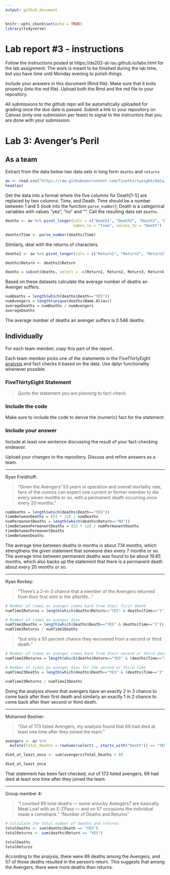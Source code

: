```yaml
---
output: github_document
---
```


<!-- README.md is generated from README.Rmd. Please edit the README.Rmd file -->


```r
knitr::opts_chunk$set(echo = TRUE)
library(tidyverse)
```

# Lab report #3 - instructions

Follow the instructions posted at https://ds202-at-isu.github.io/labs.html for the lab assignment. The work is meant to be finished during the lab time, but you have time until Monday evening to polish things.

Include your answers in this document (Rmd file). Make sure that it knits properly (into the md file). Upload both the Rmd and the md file to your repository.  

All submissions to the github repo will be automatically uploaded for grading once the due date is passed.
Submit a link to your repository on Canvas (only one submission per team) to signal to the instructors that you are done with your submission.

# Lab 3: Avenger's Peril

## As a team

Extract from the data below two data sets in long form `deaths` and `returns`

```r
av <- read.csv("https://raw.githubusercontent.com/fivethirtyeight/data/master/avengers/avengers.csv", stringsAsFactors = FALSE)
head(av)
```

Get the data into a format where the five columns for Death[1-5] are replaced by two columns: Time, and Death. Time should be a number between 1 and 5 (look into the function `parse_number`); Death is a categorical variables with values "yes", "no" and "". Call the resulting data set `deaths`. 

```r

deaths <- av %>% pivot_longer(cols = c("Death1", "Death2", "Death3", "Death4", "Death5"),  
                              names_to = "Time", values_to = "Death")

deaths$Time <- parse_number(deaths$Time)
```

Similarly, deal with the returns of characters.

```r
deaths2 <- av %>% pivot_longer(cols = c("Return1", "Return2", "Return3", "Return4", "Return5"), names_to = "Time", values_to = "Return")

deaths$Return <- deaths2$Return

deaths = subset(deaths, select = -c(Return1, Return2, Return3, Return4, Return5))
```

Based on these datasets calculate the average number of deaths an Avenger suffers. 

```r
numDeaths = length(which(deaths$Death=="YES"))
numAvengers = length(unique(deaths$Name.Alias))
averageDeaths = numDeaths / numAvengers
averageDeaths
```

The average number of deaths an avenger suffers is 0.546 deaths.

## Individually

For each team member, copy this part of the report. 

Each team member picks one of the statements in the FiveThirtyEight [analysis](https://fivethirtyeight.com/features/avengers-death-comics-age-of-ultron/) and fact checks it based on the data. Use dplyr functionality whenever possible.

### FiveThirtyEight Statement

> Quote the statement you are planning to fact-check.

### Include the code

Make sure to include the code to derive the (numeric) fact for the statement

### Include your answer

Include at least one sentence discussing the result of your fact-checking endeavor.

Upload your changes to the repository. Discuss and refine answers as a team.

------------------------------------------------------------------------------------------------------------------------------------------

Ryan Freidhoff: 

> "Given the Avengers’ 53 years in operation and overall mortality rate, fans of the comics can expect one current or former member to die every seven months or so, with a permanent death occurring once every 20 months."

```r
numDeaths = length(which(deaths$Death=="YES"))
timeBetweenDeaths = (53 * 12) / numDeaths
numPermanentDeaths = length(which(deaths$Return=="NO"))
timeBetweenPermanentDeaths = (53 * 12) / numPermanentDeaths
timeBetweenPermanentDeaths
timeBetweenDeaths
```


The average time between deaths in months is about 7.14 months, which strengthens the given statement that someone dies every 7 months or so. The average time between permanent deaths was found to be about 19.85 months, which also backs up the statement that there is a permanent death about every 20 months or so.

------------------------------------------------------------------------------------------------------------------------------------------

Ryan Rockey: 

> "There’s a 2-in-3 chance that a member of the Avengers returned from their first stint in the afterlife..."

```r
# Number of times an avenger comes back from their first death
numTime1Returns = length(which(deaths$Return=="YES" & deaths$Time=="1"))

# Number of times an avenger dies
numTime1Deaths = length(which(deaths$Death=="YES" & deaths$Time=="1"))
numTime1Returns / numTime1Deaths
```

> "but only a 50 percent chance they recovered from a second or third death."

```r
# Number of times an avenger comes back from their second or third death
numTime23Returns = length(which(deaths$Return=="YES" & (deaths$Time=="2" | deaths$Time=="3")))

# Number of times an avenger dies for the second or third time
numTime23Deaths = length(which(deaths$Death=="YES" & (deaths$Time=="2" | deaths$Time=="3")))

numTime23Returns / numTime23Deaths
```

Doing the analysis shows that avengers have an exactly 2 in 3 chance to come back after their first death and similarly an exactly 1 in 2 chance to come back after their second or third death.

------------------------------------------------------------------------------------------------------------------------------------------
 
Mohamed Bashier:

> "Out of 173 listed Avengers, my analysis found that 69 had died at least one time after they joined the team."

```r
avengers <- av %>%
  mutate(Total_Deaths = rowSums(select(., starts_with("Death")) == "YES"))

died_at_least_once <- sum(avengers$Total_Deaths > 0)

died_at_least_once

```
That statement has been fact checked, out of 173 listed avengers, 69 had died at least one time after they joined the team. 

------------------------------------------------------------------------------------------------------------------------------------------

Group member 4: 

> "I counted 89 total deaths — some unlucky Avengers7 are basically Meat Loaf with an E-ZPass — and on 57 occasions the individual made a comeback."
> "Number of Deaths and Returns"

```r
# Calculate the total number of deaths and returns
totalDeaths <- sum(deaths$Death == "YES")
totalReturns <- sum(deaths$Return == "YES")

totalDeaths
totalReturns


```

According to the analysis, there were 89 deaths among the Avengers, and 57 of those deaths resulted in the person's return. This suggests that among the Avengers, there were more deaths than returns.
